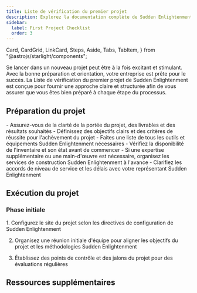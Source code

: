 ```yaml
---
title: Liste de vérification du premier projet
description: Explorez la documentation complète de Sudden Enlightenment pour un examen approfondi de nos outils haut de gamme et services de construction.
sidebar:
  label: First Project Checklist
  order: 3
---
```

  Card,
  CardGrid,
  LinkCard,
  Steps,
  Aside,
  Tabs,
  TabItem,
} from "@astrojs/starlight/components";

Se lancer dans un nouveau projet peut être à la fois excitant et stimulant. Avec la bonne préparation et orientation, votre entreprise est prête pour le succès. La Liste de vérification du premier projet de Sudden Enlightenment est conçue pour fournir une approche claire et structurée afin de vous assurer que vous êtes bien préparé à chaque étape du processus.

## Préparation du projet

<CardGrid>
  <Card title="Portée et objectifs">
    - Assurez-vous de la clarté de la portée du projet, des livrables et des résultats souhaités
    - Définissez des objectifs clairs et des critères de réussite pour l'achèvement du projet
  </Card>
  <Card title="Outils et équipement">
    - Faites une liste de tous les outils et équipements Sudden Enlightenment nécessaires
    - Vérifiez la disponibilité de l'inventaire et son état avant de commencer
  </Card>
  <Card title="Organisation des services">
    - Si une expertise supplémentaire ou une main-d'œuvre est nécessaire, organisez les services de construction Sudden Enlightenment à l'avance
    - Clarifiez les accords de niveau de service et les délais avec votre représentant Sudden Enlightenment
  </Card>
</CardGrid>

## Exécution du projet
### Phase initiale
<Steps>
1. Configurez le site du projet selon les directives de configuration de Sudden Enlightenment

2. Organisez une réunion initiale d'équipe pour aligner les objectifs du projet et les méthodologies Sudden Enlightenment

3. Établissez des points de contrôle et des jalons du projet pour des évaluations régulières
</Steps>


## Ressources supplémentaires
<CardGrid>
<LinkCard
  title="Guides détaillés"
  description="Accédez à une documentation approfondie et aux manuels d'utilisation des outils et services Sudden Enlightenment."
  href="fr/guides/getting-started"
/>
<LinkCard
  title="Contacts de support"
  description="Gardez à portée de main les coordonnées du support Sudden Enlightenment, disponible pour vous aider tout au long de votre projet."
  href="fr/guides/getting-started"
/>
<LinkCard
  title="Apprentissage avancé"
  description="Explorez d'autres ressources éducatives fournies par Sudden Enlightenment pour affiner vos compétences et vos connaissances."
  href="fr/guides/getting-started"
/>
</CardGrid>
